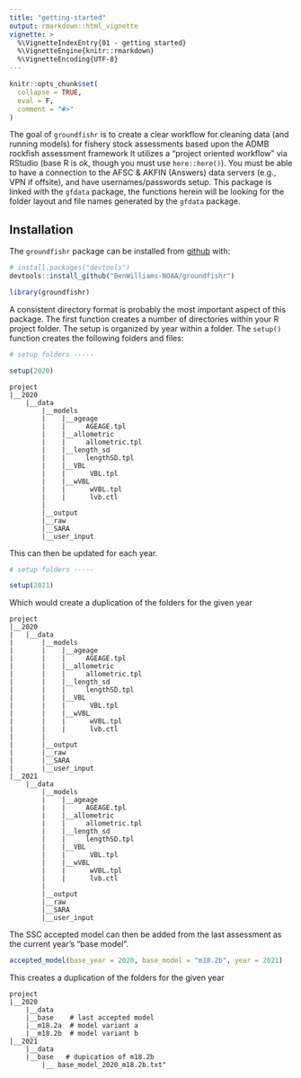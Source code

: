 ```yaml
---
title: "getting-started"
output: rmarkdown::html_vignette
vignette: >
  %\VignetteIndexEntry{01 - getting started}
  %\VignetteEngine{knitr::rmarkdown}
  %\VignetteEncoding{UTF-8}
---
```


```r
knitr::opts_chunk$set(
  collapse = TRUE,
  eval = F,
  comment = "#>"
)
```

The goal of `groundfishr` is to create a clear workflow for cleaning data (and running models) for fishery stock assessments based upon the ADMB rockfish assessment framework 
It utilizes a "project oriented workflow" via RStudio (base R is ok, though you must use `here::here()`). 
You must be able to have a connection to the AFSC & AKFIN (Answers) data servers (e.g., VPN if offsite), and have usernames/passwords setup. 
This package is linked with the `gfdata` package, the functions herein will be looking for the folder layout and file names generated by the `gfdata` package.

## Installation
The `groundfishr` package can be installed from [github](https://github.com/BenWilliams-NOAA/groundfishr) with:
```r
# install.packages("devtools")
devtools::install_github("BenWilliams-NOAA/groundfishr")
```

```r
library(groundfishr)
```

A consistent directory format is probably the most important aspect of this package. 
The first function creates a number of directories within your R project folder. 
The setup is organized by year within a folder. 
The `setup()` function creates the following folders and files:

```r
# setup folders -----

setup(2020)

```
```
project
|__2020
    |__data
        |__models
        |    |__ageage
        |    |     AGEAGE.tpl
        |    |__allometric
        |    |     allometric.tpl
        |    |__length_sd
        |    |     lengthSD.tpl
        |    |__VBL
        |    |      VBL.tpl
        |    |__wVBL
        |    |      wVBL.tpl
        |    |      lvb.ctl
        |
        |__output
        |__raw
        |__SARA
        |__user_input

```

This can then be updated for each year. 

```r
# setup folders -----

setup(2021)

```

Which would create a duplication of the folders for the given year

```
project
|__2020
|   |__data
|       |__models
|       |    |__ageage
|       |    |     AGEAGE.tpl
|       |    |__allometric
|       |    |     allometric.tpl
|       |    |__length_sd
|       |    |     lengthSD.tpl
|       |    |__VBL
|       |    |      VBL.tpl
|       |    |__wVBL
|       |    |      wVBL.tpl
|       |    |      lvb.ctl
|       |
|       |__output
|       |__raw
|       |__SARA
|       |__user_input
|__2021
    |__data
        |__models
        |    |__ageage
        |    |     AGEAGE.tpl
        |    |__allometric
        |    |     allometric.tpl
        |    |__length_sd
        |    |     lengthSD.tpl
        |    |__VBL
        |    |      VBL.tpl
        |    |__wVBL
        |    |      wVBL.tpl
        |    |      lvb.ctl
        |
        |__output
        |__raw
        |__SARA
        |__user_input        

```

The SSC accepted model can then be added from the last assessment as the current year's "base model".

```r
accepted_model(base_year = 2020, base_model = "m18.2b", year = 2021)
```

This creates a duplication of the folders for the given year

```
project
|__2020
    |__data
    |__base    # last accepted model
    |__m18.2a  # model variant a
    |__m18.2b  # model variant b
|__2021
    |__data
    |__base   # dupication of m18.2b
        |__ base_model_2020_m18.2b.txt"

```

